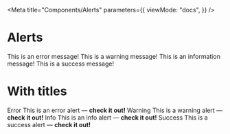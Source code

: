 
<Meta
  title="Components/Alerts"
  parameters={{
    viewMode: "docs",
  }}
/>

# Alerts

<Canvas>
  <Story name="Alerts" args={{}}>
    <Stack spacing={2} direction="column">
      <Box>
        <Stack spacing={2} direction="column">
          <Alert severity="error">This is an error message!</Alert>
          <Alert severity="warning">This is a warning message!</Alert>
          <Alert severity="info">This is an information message!</Alert>
          <Alert severity="success">This is a success message!</Alert>
        </Stack>
      </Box>
    </Stack>
  </Story>
</Canvas>

# With titles

<Canvas>
  <Story name="With titles" args={{}}>
    <Stack spacing={2} direction="column">
      <Box>
        <Stack spacing={2} direction="column">
          <Alert severity="error">
            <AlertTitle>Error</AlertTitle>
            This is an error alert — <strong>check it out!</strong>
          </Alert>
          <Alert severity="warning">
            <AlertTitle>Warning</AlertTitle>
            This is a warning alert — <strong>check it out!</strong>
          </Alert>
          <Alert severity="info">
            <AlertTitle>Info</AlertTitle>
            This is an info alert — <strong>check it out!</strong>
          </Alert>
          <Alert severity="success">
            <AlertTitle>Success</AlertTitle>
            This is a success alert — <strong>check it out!</strong>
          </Alert>
        </Stack>
      </Box>
    </Stack>
  </Story>
</Canvas>
